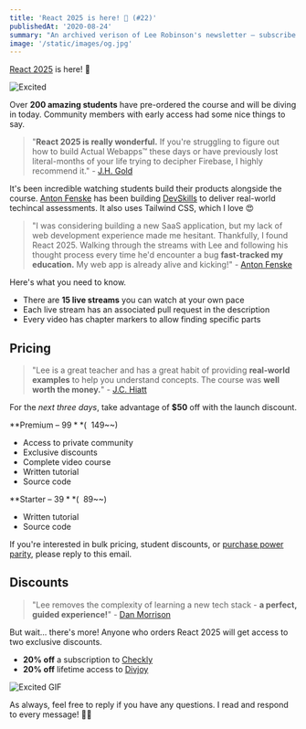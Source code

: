```yaml
---
title: 'React 2025 is here! 🥳 (#22)'
publishedAt: '2020-08-24'
summary: "An archived verison of Lee Robinson's newsletter – subscribe to get early access."
image: '/static/images/og.jpg'
---
```


[React 2025](https://react2025.com) is here! 🎉

![Excited](https://media.giphy.com/media/Is1O1TWV0LEJi/giphy.gif)

Over **200 amazing students** have pre-ordered the course and will be diving in today. Community members with early access had some nice things to say.

> "**React 2025 is really wonderful.** If you're struggling to figure out how to build Actual Webapps™ these days or have previously lost literal-months of your life trying to decipher Firebase, I highly recommend it." - [J.H. Gold](https://twitter.com/jongold)

It's been incredible watching students build their products alongside the course. [Anton Fenske](https://twitter.com/fenskexyz) has been building [DevSkills](https://devskills.co/) to deliver real-world techincal assessments. It also uses Tailwind CSS, which I love 😍

> "I was considering building a new SaaS application, but my lack of web development experience made me hesitant. Thankfully, I found React 2025. Walking through the streams with Lee and following his thought process every time he'd encounter a bug **fast-tracked my education.** My web app is already alive and kicking!" - [Anton Fenske](https://twitter.com/fenskexyz)

Here's what you need to know.

- There are **15 live streams** you can watch at your own pace
- Each live stream has an associated pull request in the description
- Every video has chapter markers to allow finding specific parts

## Pricing

> "Lee is a great teacher and has a great habit of providing **real-world examples** to help you understand concepts. The course was **well worth the money.**" - [J.C. Hiatt](https://twitter.com/jchiatt)

For the _next three days_, take advantage of **$50** off with the launch discount.

**Premium – $99** (~~$149~~)

- Access to private community
- Exclusive discounts
- Complete video course
- Written tutorial
- Source code

**Starter – $39** (~~$89~~)

- Written tutorial
- Source code

If you're interested in bulk pricing, student discounts, or [purchase power parity](https://en.wikipedia.org/wiki/Purchasing_power_parity), please reply to this email.

## Discounts

> "Lee removes the complexity of learning a new tech stack - **a perfect, guided experience!**" - [Dan Morrison](https://twitter.com/danmostudco)

But wait... there's more! Anyone who orders React 2025 will get access to two exclusive discounts.

- **20% off** a subscription to [Checkly](https://www.checklyhq.com/)
- **20% off** lifetime access to [Divjoy](https://divjoy.com/)

![Excited GIF](https://media.giphy.com/media/XR9Dp54ZC4dji/giphy.gif)

As always, feel free to reply if you have any questions. I read and respond to every message! 🙏🏻
